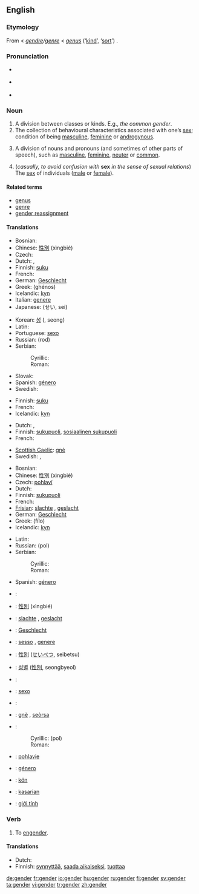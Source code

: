{{wikipedia}}
==English==

===Etymology===
From {{ME.}} < {{MF.}} ''[[gendre]]/[[genre]]'' < {{L.}} ''[[genus]]'' (‘[[kind]]’, ‘[[sort]]’) {{proto|Indo-European|gen-||gon-||gn-|"to produce", "to beget", "to be born"}}.

===Pronunciation===
* {{italbrac|RP}} {{IPA|/ʤɛndə/}}
* {{italbrac|US}} {{IPA|/ʤɛndɚ/}}
* {{rhymes|ɛndə(r)}}

===Noun===
{{en-noun}}

# A division between classes or kinds. E.g., ''the common gender''. {{rfex|but other senses wouldn’t be bad too}}
# The collection of behavioural characteristics associated with one’s [[sex]]; condition of being [[masculine]], [[feminine]] or [[androgynous]].
# {{grammar}} A division of nouns and pronouns (and sometimes of other parts of speech), such as [[masculine]], [[feminine]], [[neuter]] or [[common]].
# (''casually, to avoid confusion with'' '''sex''' ''in the sense of sexual relations'') The [[sex]] of individuals ([[male]] or [[female]]).

====Related terms====
*[[genus]]
*[[genre]]
*[[gender reassignment]]

====Translations====
{{trans-top|grammar: division of nouns and pronouns}}
*Bosnian: {{t|bs|rod|m}}
*Chinese: [[性別]] (xìngbié)
*Czech: {{t|cs|rod|m}}
*Dutch: {{t|nl|geslacht|n}}, {{t|nl|genus|n}}
*Finnish: [[suku]]
*French: {{t|fr|genre|m}}
*German: [[Geschlecht]] {{n}}
*Greek: {{t|el|γένος|n|s}} (ghénos)
*Icelandic: [[kyn]] {{n}}
*Italian: [[genere]]
*Japanese: {{t|ja|性}} (せい, sei)
{{trans-mid}}
*Korean: [[성]] ({{t|ko|性}}, seong)
*Latin: {{t|la|genus}}
*Portuguese: [[sexo]] {{m}}
*Russian: {{t|ru|род|m}} (rod)
*Serbian:
*:Cyrillic: {{t|sr|род|m}}
*:Roman: {{t|sr|rod|m}}
*Slovak: {{t|sk|rod|m}}
*Spanish: [[género]] {{m}}
*Swedish: {{t|sv|genus|n}}
{{trans-bottom}}

{{trans-top|division between classes or kinds}}
*Finnish: [[suku]]
*French: {{t|fr|genre|m}}
*Icelandic: [[kyn]] {{n}}
{{trans-mid}}
{{trans-bottom}}

{{trans-top|behavioural characteristics}}
*Dutch: {{t|nl|sekse|f}}, {{t|nl|geslacht|n}}
*Finnish: [[sukupuoli]], [[sosiaalinen sukupuoli]]
*French: {{t|fr|genre|m}}
{{trans-mid}}
*[[Scottish Gaelic]]: [[gnè]] {{f}}
*Swedish: {{t|sv|genus}}, {{t|sv|könsroll}}
{{trans-bottom}}

{{trans-top|the sex of persons or animals}}
*Bosnian: {{t|bs|pol|m}}
*Chinese: [[性別]] (xìngbié)
*Czech: [[pohlaví]] {{n}}
*Dutch: {{t|nl|geslacht|n}}
*Finnish: [[sukupuoli]]
*French: {{t|fr|sexe|m}}
*[[Frisian]]: [[slachte]] {{n}}, [[geslacht#Frisian|geslacht]] {{n}}
*German: [[Geschlecht]] {{n}}
*Greek: {{t|el|φύλο|n|s}} (fílo)
*Icelandic: [[kyn]] {{n}}
{{trans-mid}}
*Latin: {{t|la|genus|n}}
*Russian: {{t|ru|пол|m}} (pol)
*Serbian:
*:Cyrillic: {{t|sr|пол|m}}
*:Roman: {{t|sr|pol|m}}
*Spanish: [[género]] {{m}}
{{trans-bottom}}

{{checktrans}}
{{trans-top|Translations to be checked}}
*{{ttbc|Bosnian}}: {{t|bs|pol|m}}
*{{ttbc|Chinese}}: [[性別]] (xìngbié)
*{{ttbc|Frisian}}: [[slachte]] {{n}}, [[geslacht#Frisian|geslacht]] {{n}}
*{{ttbc|German}}: [[Geschlecht]] {{n}}
*{{ttbc|Italian}}: [[sesso]] {{m}}, [[genere]] {{m}}
*{{ttbc|Japanese}}: [[性別]] ([[せいべつ]], seibetsu)
*{{ttbc|Korean}}: [[성별]] ([[性別]], seongbyeol)
*{{ttbc|Latin}}: {{t|la|genus|n}}
{{trans-mid}}
*{{ttbc|Portuguese}}: [[sexo]] {{m}}
*{{ttbc|Romanian}}: {{t|ro|sex|n}}
*{{ttbc|Scottish Gaelic}}: [[gnè]] {{f}}, [[seòrsa]] {{m}}
*{{ttbc|Serbian}}:
*:Cyrillic: {{t|sr|пол|m}} (pol)
*:Roman: {{t|sr|pol|m}}
*{{ttbc|Slovak}}: [[pohlavie]] {{n}}
*{{ttbc|Spanish}}: [[género]] {{m}}
*{{ttbc|Swedish}}: [[kön]] {{n}}
*{{ttbc|Tagalog}}: [[kasarian]] {{n}}
*{{ttbc|Vietnamese}}: [[giới tính]]
{{trans-bottom}}

=== Verb ===
{{en-verb}}

# To [[engender]].

==== Translations ====
{{trans-top|engender}}
*Dutch: {{t|nl|voortbrengen}}
*Finnish: [[synnyttää]], [[saada aikaiseksi]], [[tuottaa]]
{{trans-mid}}
{{trans-bottom}}

[[de:gender]]
[[fr:gender]]
[[io:gender]]
[[hu:gender]]
[[ru:gender]]
[[fi:gender]]
[[sv:gender]]
[[ta:gender]]
[[vi:gender]]
[[tr:gender]]
[[zh:gender]]
